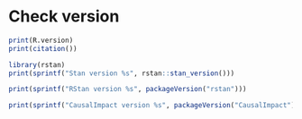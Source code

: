 # Check version

```r
print(R.version)
print(citation())
```

```r
library(rstan)
print(sprintf("Stan version %s", rstan::stan_version()))
```


```r
print(sprintf("RStan version %s", packageVersion("rstan")))
```

```r
print(sprintf("CausalImpact version %s", packageVersion("CausalImpact")))
```

